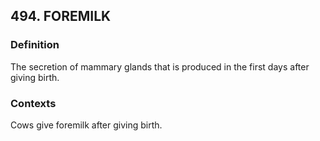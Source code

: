## 494. FOREMILK
### Definition
The secretion of mammary glands that is produced in the first days after giving birth.

### Contexts
Cows give foremilk after giving birth.

